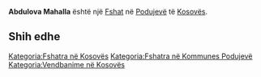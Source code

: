 {{Fshat në Kosovës
 | Emri                = Abdulova Mahalla
| sqi_D_name = Abdulova Mahalla
| sqi_D_FULL_NAME_RO = Abdulova Mahalla
| sqi_D_FULL_NAME_ND_RO = Abdulova Mahalla
| sqi_D_SORT_NAME_RG = ABDULOVAMAHALLA
| sqi_D_FULL_NAME_RG = Abdulova Mahalla
| sqi_D_FULL_NAME_ND_RG = Abdulova Mahalla
| srp_N_name = Avdulova Mahala
| srp_N_FULL_NAME_RO = Avdulova Mahala
| srp_N_FULL_NAME_ND_RO = Avdulova Mahala
| srp_N_SORT_NAME_RG = AVDULOVAMAHALA
| srp_N_FULL_NAME_RG = Avdulova Mahala
| srp_N_FULL_NAME_ND_RG = Avdulova Mahala

 | Emri (Rasa dhanore) = 
 | Figura              = 
 | Shteti              = Kosovo
 | Komuna              = Podujevë
 | Kodi postar         = 
 | Sipërfaqja          = 

 | Popullsia           = 

 | Regj. i popullsisë  = 
 | Dend. e popullsisë  = 
 | Faqja zyrtare       = 
 <!--- Koordinatat ----> 
 | Gjerësia            = 42.961924
 | Gjatësia            = 21.233898
 | Lartësia            = 
}}
'''Abdulova Mahalla''' është një [[Fshat]] në [[Podujevë]] të [[Kosovës]].

<!-- == Gjeografia == -->
<!-- == Historia == -->
<!-- == Demografia == -->
== Shih edhe ==
{{Komuna Podujevë}}
{{Kosovo-Administrata-Cung}}

[[Kategoria:Fshatra në Kosovës]]
[[Kategoria:Fshatra në Kommunes Podujevë]]
[[Kategoria:Vendbanime në Kosovës]]